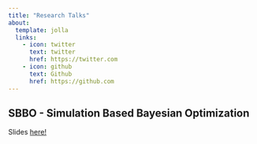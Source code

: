 ```yaml
---
title: "Research Talks"
about:
  template: jolla
  links:
    - icon: twitter
      text: twitter
      href: https://twitter.com
    - icon: github
      text: Github
      href: https://github.com
---
```




## SBBO - Simulation Based Bayesian Optimization

Slides [here!](./sbbo_short/sbbo_short.html)
